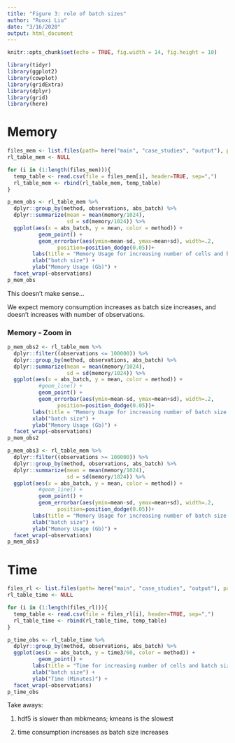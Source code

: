 ```yaml
---
title: "Figure 3: role of batch sizes"
author: "Ruoxi Liu"
date: "3/16/2020"
output: html_document
---
```


```r
knitr::opts_chunk$set(echo = TRUE, fig.width = 14, fig.height = 10)
```

```r
library(tidyr)
library(ggplot2)
library(cowplot)
library(gridExtra)
library(dplyr)
library(grid)
library(here)
```

# Memory
```r
files_mem <- list.files(path= here("main", "case_studies", "output"), pattern="_mem_ruoxi_cluster.csv", full.names=TRUE, recursive=FALSE)
rl_table_mem <- NULL

for (i in (1:length(files_mem))){
  temp_table <- read.csv(file = files_mem[i], header=TRUE, sep=",")
  rl_table_mem <- rbind(rl_table_mem, temp_table)
}
```

```r
p_mem_obs <- rl_table_mem %>%
  dplyr::group_by(method, observations, abs_batch) %>% 
  dplyr::summarize(mean = mean(memory/1024), 
                   sd = sd(memory/1024)) %>% 
  ggplot(aes(x = abs_batch, y = mean, color = method)) +
          geom_point() +
          geom_errorbar(aes(ymin=mean-sd, ymax=mean+sd), width=.2,
                position=position_dodge(0.05))+
        labs(title = "Memory Usage for increasing number of cells and batch size") + 
        xlab("batch size") + 
        ylab("Memory Usage (Gb)") +
  facet_wrap(~observations) 
p_mem_obs
```
This doesn't make sense...

We expect memory consumption increases as batch size increases, and doesn't increases with number of observations.

### Memory - Zoom in
```r
p_mem_obs2 <- rl_table_mem %>%
  dplyr::filter((observations <= 100000)) %>%
  dplyr::group_by(method, observations, abs_batch) %>% 
  dplyr::summarize(mean = mean(memory/1024), 
                   sd = sd(memory/1024)) %>% 
  ggplot(aes(x = abs_batch, y = mean, color = method)) +
          #geom_line() +
          geom_point() +
          geom_errorbar(aes(ymin=mean-sd, ymax=mean+sd), width=.2,
                position=position_dodge(0.05))+
        labs(title = "Memory Usage for increasing number of batch size (75k data)") + 
        xlab("batch size") + 
        ylab("Memory Usage (Gb)") +
  facet_wrap(~observations) 
p_mem_obs2
```

```r
p_mem_obs3 <- rl_table_mem %>%
  dplyr::filter((observations >= 100000)) %>%
  dplyr::group_by(method, observations, abs_batch) %>% 
  dplyr::summarize(mean = mean(memory/1024), 
                   sd = sd(memory/1024)) %>% 
  ggplot(aes(x = abs_batch, y = mean, color = method)) +
          #geom_line() +
          geom_point() +
          geom_errorbar(aes(ymin=mean-sd, ymax=mean+sd), width=.2,
                position=position_dodge(0.05))+
        labs(title = "Memory Usage for increasing number of batch size (500k data)") + 
        xlab("batch size") + 
        ylab("Memory Usage (Gb)") +
  facet_wrap(~observations) 
p_mem_obs3
```
# Time
```r
files_rl <- list.files(path= here("main", "case_studies", "output"), pattern="_time_ruoxi_cluster.csv", full.names=TRUE, recursive=FALSE)
rl_table_time <- NULL

for (i in (1:length(files_rl))){
  temp_table <- read.csv(file = files_rl[i], header=TRUE, sep=",")
  rl_table_time <- rbind(rl_table_time, temp_table)
}
```

```r
p_time_obs <- rl_table_time %>%
  dplyr::group_by(method, observations, abs_batch) %>% 
  ggplot(aes(x = abs_batch, y = time3/60, color = method)) +
          geom_point() +
        labs(title = "Time for increasing number of cells and batch size") + 
        xlab("batch size") + 
        ylab("Time (Minutes)") + 
  facet_wrap(~observations) 
p_time_obs
```
Take aways:

1. hdf5 is slower than mbkmeans; kmeans is the slowest

2. time consumption increases as batch size increases